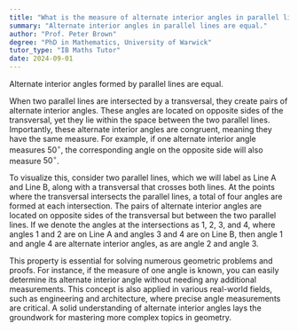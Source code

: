 ```yaml
---
title: "What is the measure of alternate interior angles in parallel lines?"
summary: "Alternate interior angles in parallel lines are equal."
author: "Prof. Peter Brown"
degree: "PhD in Mathematics, University of Warwick"
tutor_type: "IB Maths Tutor"
date: 2024-09-01
---
```


Alternate interior angles formed by parallel lines are equal.

When two parallel lines are intersected by a transversal, they create pairs of alternate interior angles. These angles are located on opposite sides of the transversal, yet they lie within the space between the two parallel lines. Importantly, these alternate interior angles are congruent, meaning they have the same measure. For example, if one alternate interior angle measures $50^\circ$, the corresponding angle on the opposite side will also measure $50^\circ$.

To visualize this, consider two parallel lines, which we will label as Line A and Line B, along with a transversal that crosses both lines. At the points where the transversal intersects the parallel lines, a total of four angles are formed at each intersection. The pairs of alternate interior angles are located on opposite sides of the transversal but between the two parallel lines. If we denote the angles at the intersections as $1$, $2$, $3$, and $4$, where angles $1$ and $2$ are on Line A and angles $3$ and $4$ are on Line B, then angle $1$ and angle $4$ are alternate interior angles, as are angle $2$ and angle $3$.

This property is essential for solving numerous geometric problems and proofs. For instance, if the measure of one angle is known, you can easily determine its alternate interior angle without needing any additional measurements. This concept is also applied in various real-world fields, such as engineering and architecture, where precise angle measurements are critical. A solid understanding of alternate interior angles lays the groundwork for mastering more complex topics in geometry.
    